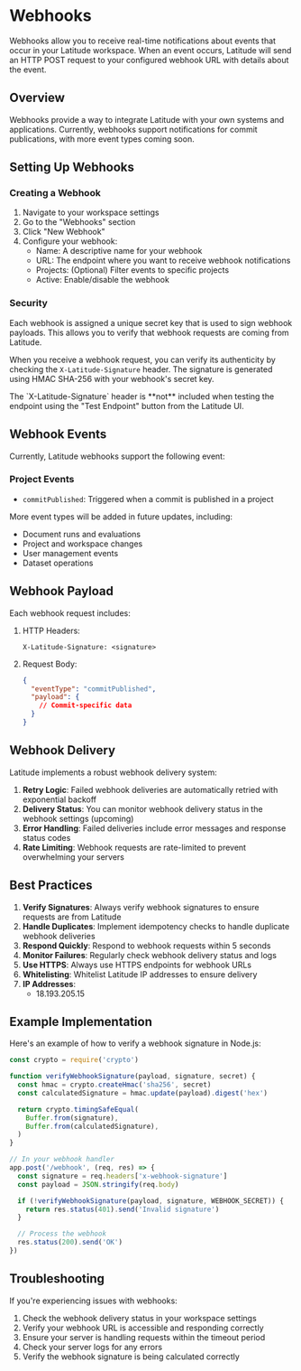 # Webhooks

Webhooks allow you to receive real-time notifications about events that occur in your Latitude workspace. When an event occurs, Latitude will send an HTTP POST request to your configured webhook URL with details about the event.

## Overview

Webhooks provide a way to integrate Latitude with your own systems and applications. Currently, webhooks support notifications for commit publications, with more event types coming soon.

## Setting Up Webhooks

### Creating a Webhook

1. Navigate to your workspace settings
2. Go to the "Webhooks" section
3. Click "New Webhook"
4. Configure your webhook:
   - Name: A descriptive name for your webhook
   - URL: The endpoint where you want to receive webhook notifications
   - Projects: (Optional) Filter events to specific projects
   - Active: Enable/disable the webhook

### Security

Each webhook is assigned a unique secret key that is used to sign webhook payloads. This allows you to verify that webhook requests are coming from Latitude.

When you receive a webhook request, you can verify its authenticity by checking the `X-Latitude-Signature` header. The signature is generated using HMAC SHA-256 with your webhook's secret key.

<Note>
  The `X-Latitude-Signature` header is **not** included when testing the
  endpoint using the "Test Endpoint" button from the Latitude UI.
</Note>

## Webhook Events

Currently, Latitude webhooks support the following event:

### Project Events

- `commitPublished`: Triggered when a commit is published in a project

More event types will be added in future updates, including:

- Document runs and evaluations
- Project and workspace changes
- User management events
- Dataset operations

## Webhook Payload

Each webhook request includes:

1. HTTP Headers:

   ```
   X-Latitude-Signature: <signature>
   ```

2. Request Body:
   ```json
   {
     "eventType": "commitPublished",
     "payload": {
       // Commit-specific data
     }
   }
   ```

## Webhook Delivery

Latitude implements a robust webhook delivery system:

1. **Retry Logic**: Failed webhook deliveries are automatically retried with exponential backoff
2. **Delivery Status**: You can monitor webhook delivery status in the webhook settings (upcoming)
3. **Error Handling**: Failed deliveries include error messages and response status codes
4. **Rate Limiting**: Webhook requests are rate-limited to prevent overwhelming your servers

## Best Practices

1. **Verify Signatures**: Always verify webhook signatures to ensure requests are from Latitude
2. **Handle Duplicates**: Implement idempotency checks to handle duplicate webhook deliveries
3. **Respond Quickly**: Respond to webhook requests within 5 seconds
4. **Monitor Failures**: Regularly check webhook delivery status and logs
5. **Use HTTPS**: Always use HTTPS endpoints for webhook URLs
6. **Whitelisting**: Whitelist Latitude IP addresses to ensure delivery
7. **IP Addresses**:
   - 18.193.205.15

## Example Implementation

Here's an example of how to verify a webhook signature in Node.js:

```javascript
const crypto = require('crypto')

function verifyWebhookSignature(payload, signature, secret) {
  const hmac = crypto.createHmac('sha256', secret)
  const calculatedSignature = hmac.update(payload).digest('hex')

  return crypto.timingSafeEqual(
    Buffer.from(signature),
    Buffer.from(calculatedSignature),
  )
}

// In your webhook handler
app.post('/webhook', (req, res) => {
  const signature = req.headers['x-webhook-signature']
  const payload = JSON.stringify(req.body)

  if (!verifyWebhookSignature(payload, signature, WEBHOOK_SECRET)) {
    return res.status(401).send('Invalid signature')
  }

  // Process the webhook
  res.status(200).send('OK')
})
```

## Troubleshooting

If you're experiencing issues with webhooks:

1. Check the webhook delivery status in your workspace settings
2. Verify your webhook URL is accessible and responding correctly
3. Ensure your server is handling requests within the timeout period
4. Check your server logs for any errors
5. Verify the webhook signature is being calculated correctly
